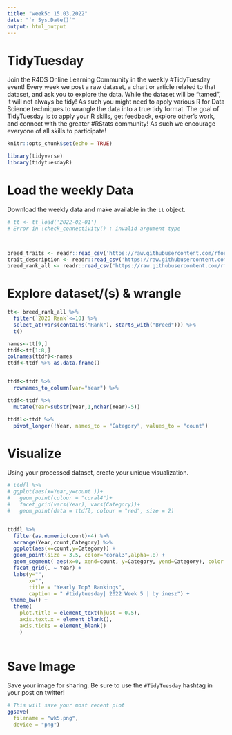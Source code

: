 ```yaml
---
title: "week5: 15.03.2022"
date: "`r Sys.Date()`"
output: html_output
---
```


# TidyTuesday

Join the R4DS Online Learning Community in the weekly #TidyTuesday event!
Every week we post a raw dataset, a chart or article related to that dataset, and ask you to explore the data.
While the dataset will be “tamed”, it will not always be tidy! As such you might need to apply various R for Data Science techniques to wrangle the data into a true tidy format.
The goal of TidyTuesday is to apply your R skills, get feedback, explore other’s work, and connect with the greater #RStats community!
As such we encourage everyone of all skills to participate!

```r

knitr::opts_chunk$set(echo = TRUE)

library(tidyverse)
library(tidytuesdayR)

```

# Load the weekly Data

Download the weekly data and make available in the `tt` object.

```r

# tt <- tt_load('2022-02-01')
# Error in !check_connectivity() : invalid argument type



breed_traits <- readr::read_csv('https://raw.githubusercontent.com/rfordatascience/tidytuesday/master/data/2022/2022-02-01/breed_traits.csv')
trait_description <- readr::read_csv('https://raw.githubusercontent.com/rfordatascience/tidytuesday/master/data/2022/2022-02-01/trait_description.csv')
breed_rank_all <- readr::read_csv('https://raw.githubusercontent.com/rfordatascience/tidytuesday/master/data/2022/2022-02-01/breed_rank.csv')

```


# Explore dataset/(s) & wrangle 

```r

tt<- breed_rank_all %>% 
  filter(`2020 Rank`<=10) %>% 
  select_at(vars(contains("Rank"), starts_with("Breed"))) %>% 
  t()

names<-tt[9,]
ttdf<-tt[1:8,]
colnames(ttdf)<-names
ttdf<-ttdf %>% as.data.frame()


ttdf<-ttdf %>% 
  rownames_to_column(var="Year") %>% 

ttdf<-ttdf %>%   
  mutate(Year=substr(Year,1,nchar(Year)-5))

ttdfl<-ttdf %>% 
  pivot_longer(!Year, names_to = "Category", values_to = "count")
```


# Visualize

Using your processed dataset, create your unique visualization.


```r

# ttdfl %>% 
# ggplot(aes(x=Year,y=count ))+
#   geom_point(colour = "coral4")+
#   facet_grid(vars(Year), vars(Category))+
#   geom_point(data = ttdfl, colour = "red", size = 2)


ttdfl %>%
  filter(as.numeric(count)<4) %>% 
  arrange(Year,count,Category) %>% 
  ggplot(aes(x=count,y=Category)) +
  geom_point(size = 3.5, color="coral3",alpha=.8) + 
  geom_segment( aes(x=0, xend=count, y=Category, yend=Category), color ="coral3",alpha=.8)+
  facet_grid(. ~ Year) +
  labs(y="", 
       x="",
       title = "Yearly Top3 Rankings",
       caption = " #tidytuesday| 2022 Week 5 | by inesz") +
 theme_bw() +
  theme(
    plot.title = element_text(hjust = 0.5),
    axis.text.x = element_blank(),
    axis.ticks = element_blank()
    )
 
```

# Save Image

Save your image for sharing. Be sure to use the `#TidyTuesday` hashtag in your post on twitter! 

```r

# This will save your most recent plot
ggsave(
  filename = "wk5.png",
  device = "png")

```
